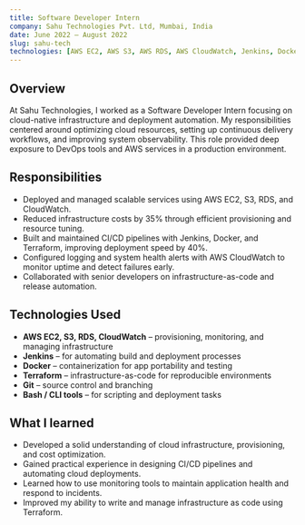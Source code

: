```yaml
---
title: Software Developer Intern
company: Sahu Technologies Pvt. Ltd, Mumbai, India
date: June 2022 – August 2022
slug: sahu-tech
technologies: [AWS EC2, AWS S3, AWS RDS, AWS CloudWatch, Jenkins, Docker, Terraform, CI/CD]
---
```


## Overview

At Sahu Technologies, I worked as a Software Developer Intern focusing on cloud-native infrastructure and deployment automation. My responsibilities centered around optimizing cloud resources, setting up continuous delivery workflows, and improving system observability. This role provided deep exposure to DevOps tools and AWS services in a production environment.

## Responsibilities

- Deployed and managed scalable services using AWS EC2, S3, RDS, and CloudWatch.
- Reduced infrastructure costs by 35% through efficient provisioning and resource tuning.
- Built and maintained CI/CD pipelines with Jenkins, Docker, and Terraform, improving deployment speed by 40%.
- Configured logging and system health alerts with AWS CloudWatch to monitor uptime and detect failures early.
- Collaborated with senior developers on infrastructure-as-code and release automation.

## Technologies Used

- **AWS EC2, S3, RDS, CloudWatch** – provisioning, monitoring, and managing infrastructure  
- **Jenkins** – for automating build and deployment processes  
- **Docker** – containerization for app portability and testing  
- **Terraform** – infrastructure-as-code for reproducible environments  
- **Git** – source control and branching  
- **Bash / CLI tools** – for scripting and deployment tasks  

## What I learned

- Developed a solid understanding of cloud infrastructure, provisioning, and cost optimization.
- Gained practical experience in designing CI/CD pipelines and automating cloud deployments.
- Learned how to use monitoring tools to maintain application health and respond to incidents.
- Improved my ability to write and manage infrastructure as code using Terraform.
